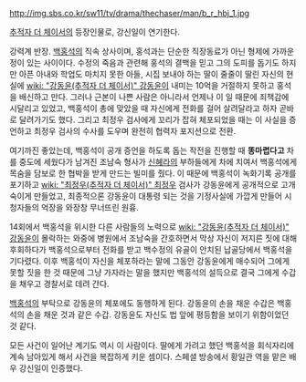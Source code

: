 http://img.sbs.co.kr/sw11/tv/drama/thechaser/man/b_r_hbj_1.jpg

[[추적자 더 체이서]]의 등장인물로, 강신일이 연기한다.

강력계 반장. [[백홍석]]의 직속 상사이며, 홍석과는 단순한 직장동료가 아닌 형제에 가까운 정이 있는 사이이다. 수정의 죽음과 관련해 홍석의 결백을 믿고 그의 도피를 돕기도 하지만 아픈 아내와 학업도 마치지 못한 아들, 시집 보내야 하는 딸이 줄줄이 딸린 자신의 현실에 [[wiki: "강동윤(추적자 더 체이서)" 강동윤]]이 내미는 10억을 거절하지 못하고 홍석을 배신하고 만다. 그러나 근본이 나쁜 사람은 아니라서 언제나 이 일 때문에 죄책감에 시달리고 있었고, 백홍석이 총에 맞았을 때 자신에게 전화를 걸어 살려달라고 하자 곧바로 달려가기도 했다. 그리고 최정우 검사에게 꼬리가 잡혀 체포되었을 때는 이 사실을 증언하고 최정우 검사의 수사를 도우며 완전히 협력자 포지션으로 전환.
 
여기까진 좋았는데, 백홍석이 공개 증언을 하도록 돕는 작전을 진행할 때 '''똥마렵다고''' 차를 중도에 세웠다가 남겨진 조남숙 형사가 [[신혜라]]의 부하들에게 차에 치여서 백홍석에게 목숨을 담보로 한 협박을 받게 만드는 빌미를 줬다. 이 때문에 백홍석이 녹화기록 공개를 포기하고 [[wiki: "최정우(추적자 더 체이서)" 최정우]] 검사가 강동윤에게 공개적으로 고개 숙이게 만들었고, 최종적으론 강동윤이 대통령 되는 것을 기정사실에 가깝게 만들어 시청자들의 억장을 와장창 무너뜨린 원흉.
 
14회에서 백홍석을 위시한 다른 사람들의 노력으로 [[wiki: "강동윤(추적자 더 체이서)" 강동윤]]이 몰락하는 와중에 병원에서 조남숙을 간호하면서 막상 자신이 저지른 짓에 대해 후회하다가 백홍석으로부터 전화를 받고 백수정의 유골이 안치된 납골당에서 백홍석을 기다렸다. 이후 백홍석이 자신을 체포하라는 말에 그동안 강동윤에게 매수되어 그에게 못할 짓을 한 것 때문에 그냥 가자라는 말을 했지만 백홍석의 설득으로 결국 그에게 수갑을 채우고 경찰서로 데려 간다.

[[백홍석]]의 부탁으로 강동윤의 체포에도 동행하게 된다. 강동윤의 손을 채운 수갑은 백홍석의 손을 채운 것과 같은 수갑. 강동윤도 자신도 법 앞에 평등함을 보이기 위함이었던 것 같다.

모든 사건이 일어난 계기도 역시 이 사람이다. 딸에게 가려고 했던 백홍석을 회식자리에 계속 남아있게 해서 사건을 복잡하게 키운 셈이다. 스페셜 방송에서 황일관 역을 맡은 배우 강신일이 인증했다.
